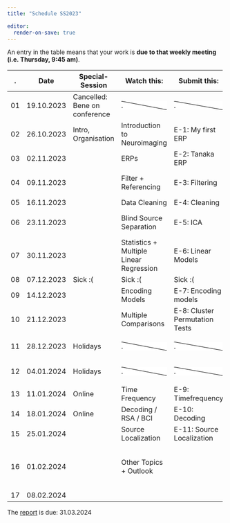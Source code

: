 ```yaml
---
title: "Schedule SS2023"

editor:
  render-on-save: true
---
```


::: callout-note
An entry in the table means that your work is **due to that weekly meeting (i.e. Thursday, 9:45 am)**.
:::

+---------+------------+-------------------------------+--------------------------------------------------------------------------------------------------------------+--------------------------------------------------------------------------------------------------------------+--------------------------------------------------------------------------------------------------------------+
| .       | Date       | Special-Session               | Watch this:                                                                                                  | Submit this:                                                                                                 | Deliver this:                                                                                                |
+=========+============+===============================+==============================================================================================================+==============================================================================================================+==============================================================================================================+
| 01      | 19.10.2023 | Cancelled: Bene on conference | ::: {style="background: linear-gradient(to top right, #fff calc(50% - 1px), black , #fff calc(50% + 1px) )"} | ::: {style="background: linear-gradient(to top right, #fff calc(50% - 1px), black , #fff calc(50% + 1px) )"} | ::: {style="background: linear-gradient(to top right, #fff calc(50% - 1px), black , #fff calc(50% + 1px) )"} |
|         |            |                               | .                                                                                                            | .                                                                                                            | .                                                                                                            |
|         |            |                               | :::                                                                                                          | :::                                                                                                          | :::                                                                                                          |
+---------+------------+-------------------------------+--------------------------------------------------------------------------------------------------------------+--------------------------------------------------------------------------------------------------------------+--------------------------------------------------------------------------------------------------------------+
| 02      | 26.10.2023 | Intro, Organisation           | Introduction to Neuroimaging                                                                                 | E-1: My first ERP                                                                                            |                                                                                                              |
+---------+------------+-------------------------------+--------------------------------------------------------------------------------------------------------------+--------------------------------------------------------------------------------------------------------------+--------------------------------------------------------------------------------------------------------------+
| 03      | 02.11.2023 |                               | ERPs                                                                                                         | E-2: Tanaka ERP                                                                                              | Group-Names + Members                                                                                        |
+---------+------------+-------------------------------+--------------------------------------------------------------------------------------------------------------+--------------------------------------------------------------------------------------------------------------+--------------------------------------------------------------------------------------------------------------+
| 04      | 09.11.2023 |                               | Filter + Referencing                                                                                         | E-3: Filtering                                                                                               | Milestone 1: Paper+Dataset selected                                                                          |
+---------+------------+-------------------------------+--------------------------------------------------------------------------------------------------------------+--------------------------------------------------------------------------------------------------------------+--------------------------------------------------------------------------------------------------------------+
| 05      | 16.11.2023 |                               | Data Cleaning                                                                                                | E-4: Cleaning                                                                                                |                                                                                                              |
+---------+------------+-------------------------------+--------------------------------------------------------------------------------------------------------------+--------------------------------------------------------------------------------------------------------------+--------------------------------------------------------------------------------------------------------------+
| 06      | 23.11.2023 |                               | Blind Source Separation                                                                                      | E-5: ICA                                                                                                     | Milestone 2: Procesing Pipeline                                                                              |
+---------+------------+-------------------------------+--------------------------------------------------------------------------------------------------------------+--------------------------------------------------------------------------------------------------------------+--------------------------------------------------------------------------------------------------------------+
| 07      | 30.11.2023 |                               | Statistics + Multiple Linear Regression                                                                      | E-6: Linear Models                                                                                           |                                                                                                              |
+---------+------------+-------------------------------+--------------------------------------------------------------------------------------------------------------+--------------------------------------------------------------------------------------------------------------+--------------------------------------------------------------------------------------------------------------+
| 08      | 07.12.2023 | Sick :(                       | Sick :(                                                                                                      | Sick :(                                                                                                      | Sick :(                                                                                                      |
+---------+------------+-------------------------------+--------------------------------------------------------------------------------------------------------------+--------------------------------------------------------------------------------------------------------------+--------------------------------------------------------------------------------------------------------------+
| 09      | 14.12.2023 |                               | Encoding Models                                                                                              | E-7: Encoding models                                                                                         |                                                                                                              |
+---------+------------+-------------------------------+--------------------------------------------------------------------------------------------------------------+--------------------------------------------------------------------------------------------------------------+--------------------------------------------------------------------------------------------------------------+
| 10      | 21.12.2023 |                               | Multiple Comparisons                                                                                         | E-8: Cluster Permutation Tests                                                                               | Milestone 3:First subject analyzed                                                                           |
+---------+------------+-------------------------------+--------------------------------------------------------------------------------------------------------------+--------------------------------------------------------------------------------------------------------------+--------------------------------------------------------------------------------------------------------------+
| 11      | 28.12.2023 | Holidays                      | ::: {style="background: linear-gradient(to top right, #fff calc(50% - 1px), black , #fff calc(50% + 1px) )"} | ::: {style="background: linear-gradient(to top right, #fff calc(50% - 1px), black , #fff calc(50% + 1px) )"} | ::: {style="background: linear-gradient(to top right, #fff calc(50% - 1px), black , #fff calc(50% + 1px) )"} |
|         |            |                               | .                                                                                                            | .                                                                                                            | .                                                                                                            |
|         |            |                               | :::                                                                                                          | :::                                                                                                          | :::                                                                                                          |
+---------+------------+-------------------------------+--------------------------------------------------------------------------------------------------------------+--------------------------------------------------------------------------------------------------------------+--------------------------------------------------------------------------------------------------------------+
| 12      | 04.01.2024 | Holidays                      | ::: {style="background: linear-gradient(to top right, #fff calc(50% - 1px), black , #fff calc(50% + 1px) )"} | ::: {style="background: linear-gradient(to top right, #fff calc(50% - 1px), black , #fff calc(50% + 1px) )"} | ::: {style="background: linear-gradient(to top right, #fff calc(50% - 1px), black , #fff calc(50% + 1px) )"} |
|         |            |                               | .                                                                                                            | .                                                                                                            | .                                                                                                            |
|         |            |                               | :::                                                                                                          | :::                                                                                                          | :::                                                                                                          |
+---------+------------+-------------------------------+--------------------------------------------------------------------------------------------------------------+--------------------------------------------------------------------------------------------------------------+--------------------------------------------------------------------------------------------------------------+
| 13      | 11.01.2024 | Online                        | Time Frequency                                                                                               | E-9: Timefrequency                                                                                           |                                                                                                              |
+---------+------------+-------------------------------+--------------------------------------------------------------------------------------------------------------+--------------------------------------------------------------------------------------------------------------+--------------------------------------------------------------------------------------------------------------+
| 14      | 18.01.2024 | Online                        | Decoding / RSA / BCI                                                                                         | E-10: Decoding                                                                                               |                                                                                                              |
+---------+------------+-------------------------------+--------------------------------------------------------------------------------------------------------------+--------------------------------------------------------------------------------------------------------------+--------------------------------------------------------------------------------------------------------------+
| 15      | 25.01.2024 |                               | Source Localization                                                                                          | E-11: Source Localization                                                                                    | Milestone 4 : All subjects                                                                                   |
+---------+------------+-------------------------------+--------------------------------------------------------------------------------------------------------------+--------------------------------------------------------------------------------------------------------------+--------------------------------------------------------------------------------------------------------------+
| 16      | 01.02.2024 |                               | Other Topics + Outlook                                                                                       |                                                                                                              | Milestone 5: Propose further reaching analyses                                                               |
+---------+------------+-------------------------------+--------------------------------------------------------------------------------------------------------------+--------------------------------------------------------------------------------------------------------------+--------------------------------------------------------------------------------------------------------------+
| 17      | 08.02.2024 |                               |                                                                                                              |                                                                                                              |                                                                                                              |
+---------+------------+-------------------------------+--------------------------------------------------------------------------------------------------------------+--------------------------------------------------------------------------------------------------------------+--------------------------------------------------------------------------------------------------------------+

::: callout-note
The [report](projects_organisation.qmd#sec-report) is due: 31.03.2024
:::